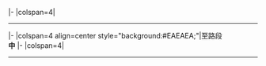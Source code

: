 |-
|colspan=4|
----
|-
|colspan=4 align=center style="background:#EAEAEA;"|'''{{{起點}}}'''至'''{{{終點}}}'''路段<br>'''{{{現況}}}中'''
|-
|colspan=4|
----